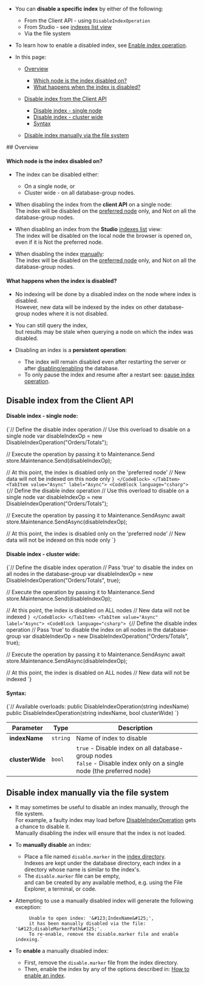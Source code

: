 
<Admonition type="note" title="">

* You can **disable a specific index** by either of the following:  
  * From the Client API - using `DisableIndexOperation`  
  * From Studio - see [indexes list view](../../../../studio/database/indexes/indexes-list-view.mdx#indexes-list-view---actions)  
  * Via the file system

* To learn how to enable a disabled index, see [Enable index operation](../../../../client-api/operations/maintenance/indexes/enable-index.mdx).

* In this page:

    * [Overview](../../../../client-api/operations/maintenance/indexes/disable-index.mdx#overview)
      * [Which node is the index disabled on?](../../../../client-api/operations/maintenance/indexes/disable-index.mdx#which-node-is-the-index-disabled-on) 
      * [What happens when the index is disabled?](../../../../client-api/operations/maintenance/indexes/disable-index.mdx#what-happens-when-the-index-is-disabled) 
  
    * [Disable index from the Client API](../../../../client-api/operations/maintenance/indexes/disable-index.mdx#disable-index-from-the-client-api)     
        * [Disable index - single node](../../../../client-api/operations/maintenance/indexes/disable-index.mdx#disable-index---single-node)
        * [Disable index - cluster wide](../../../../client-api/operations/maintenance/indexes/disable-index.mdx#disable-index---cluster-wide)
        * [Syntax](../../../../client-api/operations/maintenance/indexes/disable-index.mdx#syntax)
  
    * [Disable index manually via the file system](../../../../client-api/operations/maintenance/indexes/disable-index.mdx#disable-index-manually-via-the-file-system)

</Admonition>
## Overview

#### Which node is the index disabled on?

* The index can be disabled either:  
    * On a single node, or  
    * Cluster wide - on all database-group nodes.  

* When disabling the index from the **client API** on a single node:  
  The index will be disabled on the [preferred node](../../../../client-api/configuration/load-balance/overview.mdx#the-preferred-node) only, and Not on all the database-group nodes.  

* When disabling an index from the **Studio** [indexes list](../../../../studio/database/indexes/indexes-list-view.mdx#indexes-list-view---actions) view:  
  The index will be disabled on the local node the browser is opened on, even if it is Not the preferred node.  

* When disabling the index [manually](../../../../client-api/operations/maintenance/indexes/disable-index.mdx#disable-index-via-the-file-system):  
  The index will be disabled on the [preferred node](../../../../client-api/configuration/load-balance/overview.mdx#the-preferred-node) only, and Not on all the database-group nodes.
#### What happens when the index is disabled?  

* No indexing will be done by a disabled index on the node where index is disabled.  
  However, new data will be indexed by the index on other database-group nodes where it is not disabled.

* You can still query the index,  
  but results may be stale when querying a node on which the index was disabled.  

* Disabling an index is a **persistent operation**:  
  * The index will remain disabled even after restarting the server or after [disabling/enabling](../../../../client-api/operations/server-wide/toggle-databases-state.mdx) the database.  
  * To only pause the index and resume after a restart see: [pause index operation](../../../../client-api/operations/maintenance/indexes/stop-index.mdx).  



## Disable index from the Client API

#### Disable index - single node:

<Tabs groupId='languageSyntax'>
<TabItem value="Sync" label="Sync">
<CodeBlock language="csharp">
{`// Define the disable index operation
// Use this overload to disable on a single node
var disableIndexOp = new DisableIndexOperation("Orders/Totals");

// Execute the operation by passing it to Maintenance.Send
store.Maintenance.Send(disableIndexOp);

// At this point, the index is disabled only on the 'preferred node'
// New data will not be indexed on this node only
`}
</CodeBlock>
</TabItem>
<TabItem value="Async" label="Async">
<CodeBlock language="csharp">
{`// Define the disable index operation
// Use this overload to disable on a single node
var disableIndexOp = new DisableIndexOperation("Orders/Totals");

// Execute the operation by passing it to Maintenance.SendAsync
await store.Maintenance.SendAsync(disableIndexOp);

// At this point, the index is disabled only on the 'preferred node'
// New data will not be indexed on this node only
`}
</CodeBlock>
</TabItem>
</Tabs>
#### Disable index - cluster wide:

<Tabs groupId='languageSyntax'>
<TabItem value="Sync" label="Sync">
<CodeBlock language="csharp">
{`// Define the disable index operation
// Pass 'true' to disable the index on all nodes in the database-group
var disableIndexOp = new DisableIndexOperation("Orders/Totals", true);

// Execute the operation by passing it to Maintenance.Send
store.Maintenance.Send(disableIndexOp);

// At this point, the index is disabled on ALL nodes
// New data will not be indexed
`}
</CodeBlock>
</TabItem>
<TabItem value="Async" label="Async">
<CodeBlock language="csharp">
{`// Define the disable index operation
// Pass 'true' to disable the index on all nodes in the database-group
var disableIndexOp = new DisableIndexOperation("Orders/Totals", true);

// Execute the operation by passing it to Maintenance.SendAsync
await store.Maintenance.SendAsync(disableIndexOp);

// At this point, the index is disabled on ALL nodes
// New data will not be indexed
`}
</CodeBlock>
</TabItem>
</Tabs>
#### Syntax:  

<TabItem value="syntax" label="syntax">
<CodeBlock language="csharp">
{`// Available overloads:
public DisableIndexOperation(string indexName)
public DisableIndexOperation(string indexName, bool clusterWide)
`}
</CodeBlock>
</TabItem>

| Parameter       | Type     | Description                                                                                                              |
|-----------------|----------|--------------------------------------------------------------------------------------------------------------------------|
| **indexName**   | `string` | Name of index to disable                                                                                                 |
| **clusterWide** | `bool`   | `true` - Disable index on all database-group nodes<br/>`false` - Disable index only on a single node (the preferred node) |



## Disable index manually via the file system

* It may sometimes be useful to disable an index manually, through the file system.  
  For example, a faulty index may load before [DisableIndexOperation](../../../../client-api/operations/maintenance/indexes/disable-index.mdx#disableindexoperation) gets a chance to disable it.  
  Manually disabling the index will ensure that the index is not loaded.  

* To **manually disable** an index:  

  * Place a file named `disable.marker` in the [index directory](../../../../server/storage/directory-structure.mdx).  
    Indexes are kept under the database directory, each index in a directory whose name is similar to the index's.   
  * The `disable.marker` file can be empty,  
    and can be created by any available method, e.g. using the File Explorer, a terminal, or code.  

* Attempting to use a manually disabled index will generate the following exception:  

           Unable to open index: '&#123;IndexName&#125;', 
           it has been manually disabled via the file: '&#123;disableMarkerPath&#125;'.  
           To re-enable, remove the disable.marker file and enable indexing.`

* To **enable** a manually disabled index:  

  * First, remove the `disable.marker` file from the index directory.
  * Then, enable the index by any of the options described in: [How to enable an index](../../../../client-api/operations/maintenance/indexes/enable-index.mdx#how-to-enable-an-index).




